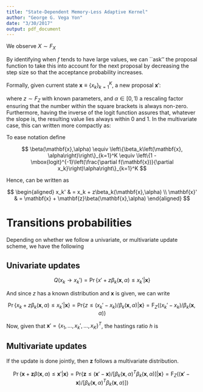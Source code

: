```yaml
---
title: "State-Dependent Memory-Less Adaptive Kernel"
author: "George G. Vega Yon"
date: "3/30/2017"
output: pdf_document
---
```


We observe $X\sim F_X$

By identifying when $f$ tends to have large values, we can ``ask'' the proposal function to take this into account for the next proposal by decreasing the step size so that the acceptance probability increases.

Formally, given current state $\mathbf{x} \equiv \{x_k\}_{k=1}^K$, a new proposal $\mathbf{x}'$:


\begin{equation}\label{eq:1}
x_k' = x_k + z\left[1 - \mbox{logit}^{-1}\left(\frac{\partial f(\mathbf{x})}{\partial x_k}\right)\alpha\right],\qquad k=1,\dots, K
\end{equation}

where $z \sim F_Z$ with known parameters, and $\alpha \in [0, 1)$ a rescaling factor ensuring that the number within the square brackets is always non-zero. Furthermore, having the inverse of the logit function assures that, whatever the slope is, the resulting value lies always within 0 and 1. In the multivariate case, this can written more compactly as:

\begin{equation}\label{eq:2}
\mathbf{x}' = \mathbf{x} + \mathbf{z}\left[1 - \mbox{logit}^{-1}\left(\nabla f(\mathbf{x})\right)\alpha\right]
\end{equation}

To ease notation define 

$$
\beta(\mathbf{x},\alpha) \equiv \left\{\beta_k\left(\mathbf{x}, \alpha\right)\right\}_{k=1}^K \equiv \left\{1 - \mbox{logit}^{-1}\left(\frac{\partial f(\mathbf{x})}{\partial x_k}\right)\alpha\right\}_{k=1}^K
$$

Hence, \eqref{eq:1} can be written as \eqref{eq:2}

$$
\begin{aligned}
x_k' & = x_k + z\beta_k(\mathbf{x},\alpha) \\
\mathbf{x}' & = \mathbf{x} + \mathbf{z}\beta(\mathbf{x},\alpha)
\end{aligned}
$$

# Transitions probabilities

Depending on whether we follow a univariate, or multivariate update scheme, we have the following

## Univariate updates

$$
Q(x_k\to x_k')= \Pr\left\{\left.x' + z\beta_k(\mathbf{x},\alpha)\leq x_k'\right|\mathbf{x}\right\}
$$


And since $z$ has a known distribution and $\mathbf{x}$ is given, we can write

$$
\Pr\left\{\left.x_k + z\beta_k(\mathbf{x},\alpha)\leq x_k'\right|\mathbf{x}\right\} = 
\mbox{Pr}\left\{\left.z\leq (x_k' - x_k)/\beta_k(\mathbf{x},\alpha)\right|\mathbf{x}\right\} =
\mbox{F}_Z\left((x_k' - x_k)/\beta_k(\mathbf{x},\alpha)\right)
$$

Now, given that $\mathbf{x}' = \{x_1,\dots, x_k', \dots, x_K\}^T$, the hastings ratio $h$ is

\begin{equation}
h = \min\left\{1,\frac{f(\mathbf{x}') f\left((x_k' - x_k)/\beta_k(\mathbf{x},\alpha)\right)\beta_k(\mathbf{x},\alpha)^{-1}}{%
f(\mathbf{x}) f\left((x_k - x_k')/\beta_k(\mathbf{x'},\alpha)\right)\beta_k(\mathbf{x}',\alpha)^{-1}}\right\}
\end{equation}

## Multivariate updates

If the update is done jointly, then $\mathbf{z}$ follows a multivariate distribution.

$$
\Pr\left\{\left.\mathbf{x} + \mathbf{z}\beta(\mathbf{x},\alpha)\leq \mathbf{x}'\right|\mathbf{x}\right\} = 
\mbox{Pr}\left\{\left.\mathbf{z}\leq (\mathbf{x}' - \mathbf{x})/\left[\beta_k(\mathbf{x},\alpha)^T\beta_k(\mathbf{x},\alpha)\right]\right|\mathbf{x}\right\} =
\mbox{F}_Z\left((\mathbf{x}' - \mathbf{x})/\left[\beta_k(\mathbf{x},\alpha)^T\beta_k(\mathbf{x},\alpha)\right]\right)
$$